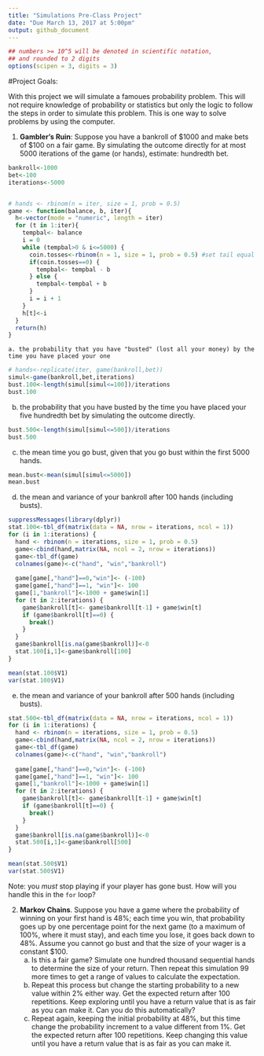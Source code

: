 ```yaml
---
title: "Simulations Pre-Class Project"
date: "Due March 13, 2017 at 5:00pm"
output: github_document
---
```


<style type="text/css">
.table {

    width: 80%;
    margin-left:10%; 
    margin-right:10%;
}
</style>
```r
## numbers >= 10^5 will be denoted in scientific notation,
## and rounded to 2 digits
options(scipen = 3, digits = 3)
```




#Project Goals:


With this project we will simulate a famoues probability problem. This will not require knowledge of probability or statistics but only the logic to follow the steps in order to simulate this problem. This is one way to solve problems by using the computer. 

 1. **Gambler's Ruin**: Suppose you have a bankroll of $1000 and make bets of $100 on a fair game. By simulating the outcome directly for at most 5000 iterations of the game (or hands), estimate:
 hundredth bet. 
```r
bankroll<-1000
bet<-100
iterations<-5000


# hands <- rbinom(n = iter, size = 1, prob = 0.5)
game <- function(balance, b, iter){
  h<-vector(mode = "numeric", length = iter)
  for (t in 1:iter){
    tempbal<- balance
    i = 0
    while (tempbal>0 & i<=5000) {
      coin.tosses<-rbinom(n = 1, size = 1, prob = 0.5) #set tail equal to 0 and head equal to 1.
      if(coin.tosses==0) {
        tempbal<- tempbal - b
      } else {
        tempbal<-tempbal + b
      }
      i = i + 1
    }
    h[t]<-i
  }
  return(h)
}
```
    a. the probability that you have "busted" (lost all your money) by the time you have placed your one 

```r
# hands<-replicate(iter, game(bankroll,bet))
simul<-game(bankroll,bet,iterations)
bust.100<-length(simul[simul<=100])/iterations
bust.100
```
    
  b. the probability that you have busted by the time you have placed your five hundredth bet by simulating the outcome directly. 
```r
bust.500<-length(simul[simul<=500])/iterations
bust.500
```
    
  c. the mean time you go bust, given that you go bust within the first 5000 hands.
```r
mean.bust<-mean(simul[simul<=5000])
mean.bust
```
  
  d. the mean and variance of your bankroll after 100 hands (including busts).
```r
suppressMessages(library(dplyr))
stat.100<-tbl_df(matrix(data = NA, nrow = iterations, ncol = 1))
for (i in 1:iterations) {
  hand <- rbinom(n = iterations, size = 1, prob = 0.5)
  game<-cbind(hand,matrix(NA, ncol = 2, nrow = iterations))
  game<-tbl_df(game)
  colnames(game)<-c("hand", "win","bankroll")
   
  game[game[,"hand"]==0,"win"]<- (-100)
  game[game[,"hand"]==1, "win"]<- 100
  game[1,"bankroll"]<-1000 + game$win[1]
  for (t in 2:iterations) {
    game$bankroll[t]<- game$bankroll[t-1] + game$win[t]
    if (game$bankroll[t]==0) {
      break()
    }
  }
  game$bankroll[is.na(game$bankroll)]<-0
  stat.100[i,1]<-game$bankroll[100]
}

mean(stat.100$V1)
var(stat.100$V1)

```
  
  e. the mean and variance of your bankroll after 500 hands (including busts).
```r
stat.500<-tbl_df(matrix(data = NA, nrow = iterations, ncol = 1))
for (i in 1:iterations) {
  hand <- rbinom(n = iterations, size = 1, prob = 0.5)
  game<-cbind(hand,matrix(NA, ncol = 2, nrow = iterations))
  game<-tbl_df(game)
  colnames(game)<-c("hand", "win","bankroll")
   
  game[game[,"hand"]==0,"win"]<- (-100)
  game[game[,"hand"]==1, "win"]<- 100
  game[1,"bankroll"]<-1000 + game$win[1]
  for (t in 2:iterations) {
    game$bankroll[t]<- game$bankroll[t-1] + game$win[t]
    if (game$bankroll[t]==0) {
      break()
    }
  }
  game$bankroll[is.na(game$bankroll)]<-0
  stat.500[i,1]<-game$bankroll[500]
}

mean(stat.500$V1)
var(stat.500$V1)
```
  
 
Note: you *must* stop playing if your player has gone bust. How will you handle this in the `for` loop?

2. **Markov Chains**. Suppose you have a game where the probability of winning on your first hand is 48%; each time you win, that probability goes up by one percentage point for the next game (to a maximum of 100%, where it must stay), and each time you lose, it goes back down to 48%. Assume you cannot go bust and that the size of your wager is a constant $100.
    a. Is this a fair game? Simulate one hundred thousand sequential hands to determine the size of your return. Then repeat this simulation 99 more times to get a range of values to calculate the expectation.
    b. Repeat this process but change the starting probability to a new value within 2% either way. Get the expected return after 100 repetitions. Keep exploring until you have a return value that is as fair as you can make it. Can you do this automatically?
    c. Repeat again, keeping the initial probability at 48%, but this time change the probability increment to a value different from 1%. Get the expected return after 100 repetitions. Keep changing this value until you have a return value that is as fair as you can make it. 
